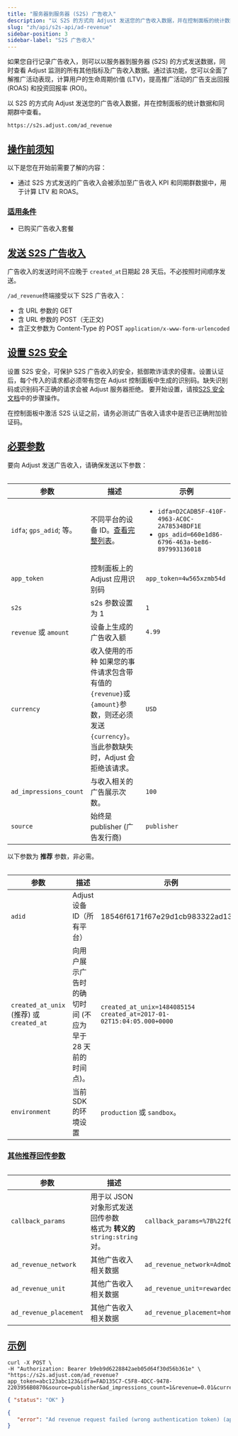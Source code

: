 ```yaml
---
title: "服务器到服务器 (S2S) 广告收入"
description: "以 S2S 的方式向 Adjust 发送您的广告收入数据，并在控制面板的统计数据和同期群中查看。"
slug: "zh/api/s2s-api/ad-revenue"
sidebar-position: 3
sidebar-label: "S2S 广告收入"
---
```


如果您自行记录广告收入，则可以以服务器到服务器 \(S2S\) 的方式发送数据，同时查看 Adjust 监测的所有其他指标及广告收入数据。通过该功能，您可以全面了解推广活动表现，计算用户的生命周期价值 \(LTV\)，提高推广活动的广告支出回报 \(ROAS\) 和投资回报率 \(ROI\)。

以 S2S 的方式向 Adjust 发送您的广告收入数据，并在控制面板的统计数据和同期群中查看。

<CodeBlock title="终端" highlight="/ad_revenue">

```text
https://s2s.adjust.com/ad_revenue
```

</CodeBlock>

## [操作前须知](before-you-begin)

以下是您在开始前需要了解的内容：

-  通过 S2S 方式发送的广告收入会被添加至广告收入 KPI 和同期群数据中，用于计算 LTV 和 ROAS。

### [适用条件](availability)

-  已购买广告收入套餐

## [发送 S2S 广告收入](send-s2s-ad-revenue)

<Callout type="note">

广告收入的发送时间不应晚于 `created_at`日期起 28 天后。不必按照时间顺序发送。

</Callout>

`/ad_revenue`终端接受以下 S2S 广告收入：

-  含 URL 参数的 GET
-  含 URL 参数的 POST（无正文\)
-  含正文参数为 Content\-Type 的 POST `application/x-www-form-urlencoded`

## [设置 S2S 安全](set-up-s2s-security)

设置 S2S 安全，可保护 S2S 广告收入的安全，抵御欺诈请求的侵害。设置认证后，每个传入的请求都必须带有您在 Adjust 控制面板中生成的识别码。缺失识别码或识别码不正确的请求会被 Adjust 服务器拒绝。 要开始设置，请按[S2S 安全文档](/en/api/s2s-api/security)中的步骤操作。

<Callout type="note">

在控制面板中激活 S2S 认证之前，请务必测试广告收入请求中是否已正确附加验证码。

</Callout>

## [必要参数](required-parameters)

要向 Adjust 发送广告收入，请确保发送以下参数：

<Table>

| 参数                     | 描述                                                                                                                                         | 示例                                                                                                                  |
| ------------------------ | -------------------------------------------------------------------------------------------------------------------------------------------- | --------------------------------------------------------------------------------------------------------------------- |
| `idfa`; `gps_adid`; 等。 | 不同平台的设备 ID。[查看完整列表](https://help.adjust.com/zh/article/server-to-server-events#accepted-identifiers)。                         | <ul><li>`idfa=D2CADB5F-410F-4963-AC0C-2A78534BDF1E`</li><li>`gps_adid=660e1d86-6796-463a-be86-897993136018`</li></ul> |
| `app_token`              | 控制面板上的 Adjust 应用识别码                                                                                                               | `app_token=4w565xzmb54d`                                                                                              |
| `s2s`                    | s2s 参数设置为 1                                                                                                                             | `1`                                                                                                                   |
| `revenue` 或 `amount`    | 设备上生成的广告收入额                                                                                                                       | `4.99`                                                                                                                |
| `currency`               | 收入使用的币种 如果您的事件请求包含带有值的`{revenue}`或`{amount}`参数，则还必须发送`{currency}`。<br/>当此参数缺失时，Adjust 会拒绝该请求。 | `USD`                                                                                                                 |
| `ad_impressions_count`   | 与收入相关的广告展示次数。                                                                                                                   | `100`                                                                                                                 |
| `source`                 | 始终是 publisher \(广告发行商\)                                                                                                              | `publisher`                                                                                                           |

</Table>

以下参数为 **推荐** 参数，非必需。

<Table>

| 参数                                       | 描述                                                        | 示例                                                                   |
| ------------------------------------------ | ----------------------------------------------------------- | ---------------------------------------------------------------------- |
| `adid`                                     | Adjust 设备 ID（所有平台）                                  | 18546f6171f67e29d1cb983322ad1329                                       |
| `created_at_unix` \(推荐\) 或 `created_at` | 向用户展示广告时的确切时间 \(不应为早于 28 天前的时间点\)。 | `created_at_unix=1484085154` `created_at=2017-01-02T15:04:05.000+0000` |
| `environment`                              | 当前 SDK 的环境设置                                         | `production` 或 `sandbox`。                                            |

</Table>

### [其他推荐回传参数](recommended-additional-parameters-for-callbacks)

<Table>

| 参数                   | 描述                                                                       | 示例                                                                     |
| ---------------------- | -------------------------------------------------------------------------- | ------------------------------------------------------------------------ |
| `callback_params`      | 用于以 JSON 对象形式发送回传参数<br/>格式为 **转义的** `string:string`对。 | `callback_params=%7B%22f0o%22%3A%22bar%22%2C%20%22bar%22%3A%22baz%22%7D` |
| `ad_revenue_network`   | 其他广告收入相关数据                                                       | `ad_revenue_network=Admob`                                               |
| `ad_revenue_unit`      | 其他广告收入相关数据                                                       | `ad_revenue_unit=rewarded_video`                                         |
| `ad_revenue_placement` | 其他广告收入相关数据                                                       | `ad_revenue_placement=home_screen`                                       |

</Table>

## [示例](example)

```console
curl -X POST \
-H "Authorization: Bearer b9eb9d6228842aeb05d64f30d56b361e" \
"https://s2s.adjust.com/ad_revenue?app_token=abc123abc123&idfa=FAD135C7-C5F8-4DCC-9478-2203956B0870&source=publisher&ad_impressions_count=1&revenue=0.01&currency=USD&s2s=1"
```

<Tabs>
<Tab title="成功" icon="Check">

```json
{ "status": "OK" }
```

</Tab>
<Tab title="错误" icon="Cross">

```json
{
   "error": "Ad revenue request failed (wrong authentication token) (app_token:abc123abc123)"
}
```

</Tab>
</Tabs>
